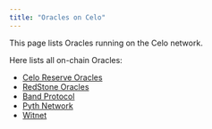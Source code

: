 ```yaml
---
title: "Oracles on Celo"
---
```


This page lists Oracles running on the Celo network.

Here lists all on-chain Oracles:

* [Celo Reserve Oracles](/protocol/stability/oracles)
* [RedStone Oracles](/protocol/oracle/redstone)
* [Band Protocol](/protocol/oracle/band-protocol)
* [Pyth Network](https://pyth.network/)
* [Witnet](https://witnet.io/)